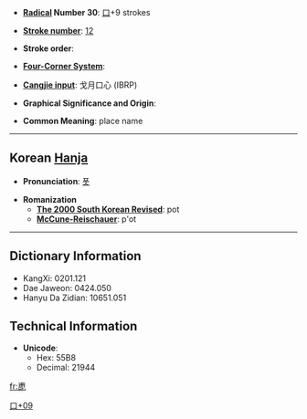 * '''[[Wiktionary:Chinese radical index| Radical]] Number 30''': [[Wiktionary:Chinese radical index 口|口]]+9 strokes

* '''[[Wiktionary:Chinese total strokes index|Stroke number]]''': [[Wiktionary:Chinese total strokes index 12|12]]

* '''Stroke order''': 

* '''[[Wiktionary:Chinese four corner index|Four-Corner System]]''': 

* '''[[Wiktionary:Chinese Cangjie index|Cangjie input]]''': 戈月口心 (IBRP)

* '''Graphical Significance and Origin''': 

* '''Common Meaning''': place name

----

== Korean [[Hanja]] ==

* '''Pronunciation''': [[폿]]

* '''Romanization'''
** '''[[The 2000 South Korean Revised Romanization|The 2000 South Korean Revised]]''': pot
** '''[[McCune-Reischauer]]''': p'ot

----

== Dictionary Information ==

* KangXi: 0201.121
* Dae Jaweon: 0424.050
* Hanyu Da Zidian: 10651.051

== Technical Information ==

* '''Unicode''':
** Hex: 55B8
** Decimal: 21944

[[Category:Korean-only CJKV Characters|口+09]]

[[fr:喸]]